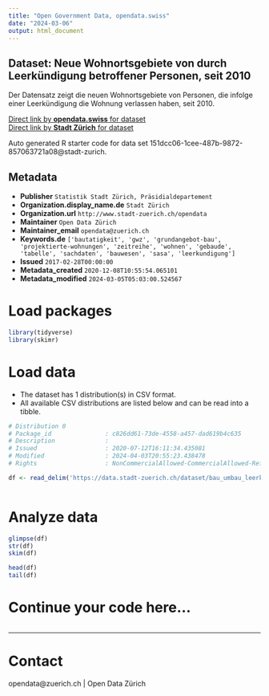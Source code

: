 ```yaml
---
title: "Open Government Data, opendata.swiss"
date: "2024-03-06"
output: html_document
---
```


## Dataset: Neue Wohnortsgebiete von durch Leerkündigung betroffener Personen, seit 2010


Der Datensatz zeigt die neuen Wohnortsgebiete von Personen, die infolge einer Leerkündigung die Wohnung verlassen haben, seit 2010.


[Direct link by **opendata.swiss** for dataset](https://opendata.swiss/de/dataset/neue-wohnortsgebiete-von-durch-leerkundigung-betroffener-personen-seit-2010)<br>
[Direct link by **Stadt Zürich** for dataset](https://data.stadt-zuerich.ch/dataset/bau_umbau_leerkuendigung_wohnortsgebiete_ag_personen_od5052)

Auto generated R starter code for data set 151dcc06-1cee-487b-9872-857063721a08@stadt-zurich.

## Metadata

- **Publisher** `Statistik Stadt Zürich, Präsidialdepartement`
- **Organization.display_name.de** `Stadt Zürich`
- **Organization.url** `http://www.stadt-zuerich.ch/opendata`
- **Maintainer** `Open Data Zürich`
- **Maintainer_email** `opendata@zuerich.ch`
- **Keywords.de** `['bautatigkeit', 'gwz', 'grundangebot-bau', 'projektierte-wohnungen', 'zeitreihe', 'wohnen', 'gebaude', 'tabelle', 'sachdaten', 'bauwesen', 'sasa', 'leerkundigung']`
- **Issued** `2017-02-28T00:00:00`
- **Metadata_created** `2020-12-08T10:55:54.065101`
- **Metadata_modified** `2024-03-05T05:03:00.524567`


# Load packages

```r

library(tidyverse)
library(skimr)

```

# Load data

-   The dataset has 1 distribution(s) in CSV format.
-   All available CSV distributions are listed below and can be read into a tibble.

```r

# Distribution 0
# Package_id               : c826dd61-73de-4558-a457-dad619b4c635
# Description              : 
# Issued                   : 2020-07-12T16:11:34.435081
# Modified                 : 2024-04-03T20:55:23.438478
# Rights                   : NonCommercialAllowed-CommercialAllowed-ReferenceNotRequired

df <- read_delim('https://data.stadt-zuerich.ch/dataset/bau_umbau_leerkuendigung_wohnortsgebiete_ag_personen_od5052/download/BAU505OD5052.csv')



```

# Analyze data

```r

glimpse(df)
str(df)
skim(df)

head(df)
tail(df)

```

# Continue your code here...

```r

```

------------------------------------------------------------------------

# Contact

opendata@zuerich.ch | Open Data Zürich
